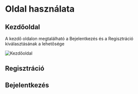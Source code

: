 # Oldal használata

## Kezdőoldal
A kezdő oldalon megtalálható a Bejelentkezés és a Regisztráció kiválasztásának a lehetősége

<img src ="/UserlandingpageDoc.png" alt="Kezdőoldal" title="Az oldal kezdőoldala"/>

## Regisztráció


## Bejelentkezés